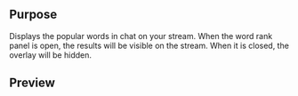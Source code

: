 ## Purpose

Displays the popular words in chat on your stream. When the word rank panel is open, the results will be visible on the stream. When it is closed, the overlay will be hidden.

## Preview